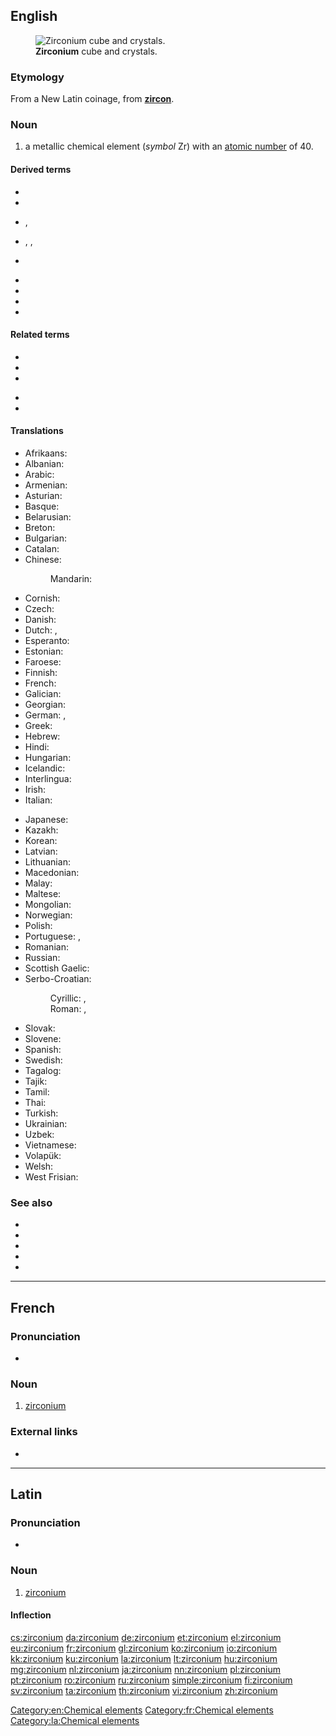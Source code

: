 {{also|Zirconium}}
==English==
{{elements|Zr|yttrium|Y|niobium|Nb}}
{{wikipedia}}
[[File:Zirconium crystal bar and 1cm3 cube.jpg|thumb|'''Zirconium''' cube and crystals.]]

===Etymology===
From a New Latin coinage, from '''[[zircon]]'''.

===Noun===
{{en-noun|~}}

# a metallic chemical element (''symbol'' Zr) with an [[atomic number]] of 40.

====Derived terms====
{{der-top|}}
* {{l|en|cubic zirconium oxide}}
* {{l|en|potassium zirconium fluoride}}
* {{l|en|zircaloy}}, {{l|en|zircalloy}}
* {{l|en|zirco-}}, {{l|en|zirconio-}}, {{l|en|zircono-}}
* {{l|en|zirconium carbide}}
{{der-mid}}
* {{l|en|zirconium dioxide}}
* {{l|en|zirconium nitride}}
* {{l|en|zirconium oxide}}
* {{l|en|zirconium tetrachloride}}
{{der-bottom}}

====Related terms====
{{rel-top|}}
* {{l|en|zircon}}
* {{l|en|zircona}}
* {{l|en|zirconia}}
{{rel-mid}}
* {{l|en|zirconic}}
* {{l|en|zirconolite}}
{{rel-bottom}}

====Translations====
{{trans-top|chemical element}}
* Afrikaans: {{t|af|sirkonium}}
* Albanian: {{t|sq|zirkonium}}
* Arabic: {{t|ar|زِيرْكُونْيُوم|m|tr=zirkunyum}}
* Armenian: {{t|hy|ցիրկոնիում}}
* Asturian: {{t|ast|circoniu|m}}
* Basque: {{t|eu|zirkonioa}}
* Belarusian: {{t|be|цырконiй|m}}
* Breton: {{t+|br|zirkoniom}}
* Bulgarian: {{t|bg|цирконий|m}}
* Catalan: {{t|ca|zirconi}}
* Chinese:
*: Mandarin: {{t+|cmn|鋯|tr=gào|sc=Hani}}
* Cornish: {{t|kw|zerconyum}}
* Czech: {{t+|cs|zirkonium}}
* Danish: {{t+|da|zirkonium}}
* Dutch: {{t+|nl|zirkonium|n}}, {{t+|nl|zirkoon|n}}
* Esperanto: {{t+|eo|zirkonio}}
* Estonian: {{t+|et|tsirkoonium}}
* Faroese: {{t|fo|zirkon}}
* Finnish: {{t+|fi|zirkonium}}
* French: {{t+|fr|zirconium|m}}
* Galician: {{t+|gl|circonio}}
* Georgian: {{t|ka|ცირკონიუმი}}
* German: {{t+|de|Zirkon|n}}, {{t+|de|Zirkonium|n}}
* Greek: {{t+|el|ζιρκόνιο|n}}
* Hebrew: {{t+|he|זירקוניום|tr=zirkónyum}}
* Hindi: {{t|hi|गोमेदातु|tr=gomedaatu}}
* Hungarian: {{t+|hu|cirkónium}}
* Icelandic: {{t+|is|sirkon}}
* Interlingua: {{t|ia|zirconium}}
* Irish: {{t+|ga|siorcóiniam}}
* Italian: {{t+|it|zirconio|m}}
{{trans-mid}}
* Japanese: {{t+|ja|ジルコニウム|tr=jirukoniumu}}
* Kazakh: {{t|kk|цирконий}}
* Korean: {{t+|ko|지르코늄|sc=Kore}}
* Latvian: {{t|lv|cirkonijs}}
* Lithuanian: {{t+|lt|cirkonis}}
* Macedonian: {{t|mk|циркониум|m}}
* Malay: {{t|ms|zirkonium}}
* Maltese: {{t|mt|żirkonju}}
* Mongolian: {{t+|mn|циркони}}
* Norwegian: {{t|no|zirkonium}}
* Polish: {{t+|pl|cyrkon|m}}
* Portuguese: {{qualifier|Portugal}} {{t+|pt|zircónio}}, {{qualifier|Brazil}} {{t+|pt|zircônio|m}}
* Romanian: {{t+|ro|zirconiu|n}}
* Russian: {{t+|ru|цирко́ний|m}}
* Scottish Gaelic: {{t|gd|siorcòiniam}}
* Serbo-Croatian:
*: Cyrillic: {{t|sh|циркониjум|m|sc=Cyrl}}, {{t|sh|циркониj|m|sc=Cyrl}}
*: Roman: {{t|sh|cirkonijum|m|sc=Latn}}, {{t+|sh|cirkonij|m|sc=Latn}}
* Slovak: {{t|sk|zirkón}}
* Slovene: {{t+|sl|cirkonij}}
* Spanish: {{t+|es|circonio|m}}
* Swedish: {{t+|sv|zirkonium|n}}
* Tagalog: {{t|tl|sirkonyo}}
* Tajik: {{t|tg|cirkoni'|sc=Latn}}
* Tamil: {{t|ta|வன்தங்கம்|tr=van-thangam}}
* Thai: {{t|th|เซอร์โคเนียม|tr=soekhōniam}}
* Turkish: {{t+|tr|zirkonyum}}
* Ukrainian: {{t|uk|цирконiй|m}}
* Uzbek: {{t+|uz|цирконий}}
* Vietnamese: {{t|vi|ziriconi}}
* Volapük: {{t+|vo|zirkonin}}
* Welsh: {{t|cy|zirconiwm}}
* West Frisian: {{t|fy|zirkonium}}
{{trans-bottom}}

===See also===
* {{l|en|baddeleyite}}
* {{l|en|hyacinth}}
* {{l|en|jacinth}}
* {{l|en|jargon}}
* {{l|en|ligure}}

[[Category:en:Chemical elements]]

----

==French==
{{wikipedia|lang=fr}}

===Pronunciation===
* {{IPA|/ziʁ.kɔ.njɔm/|lang=fr}}

===Noun===
{{fr-noun|m|-}}

# [[#English|zirconium]]

===External links===
* {{R:TLFi}}

[[Category:fr:Chemical elements]]

----

==Latin==
{{wikipedia|lang=la}}

===Pronunciation===
* {{la-pronunc|zircōnium}}

===Noun===
{{la-noun|zircōnium||zircōniī|n|second}}

# [[#English|zirconium]]

====Inflection====
{{la-decl-2nd-N|zircōni}}

[[Category:la:Chemical elements]]

[[cs:zirconium]]
[[da:zirconium]]
[[de:zirconium]]
[[et:zirconium]]
[[el:zirconium]]
[[eu:zirconium]]
[[fr:zirconium]]
[[gl:zirconium]]
[[ko:zirconium]]
[[io:zirconium]]
[[kk:zirconium]]
[[ku:zirconium]]
[[la:zirconium]]
[[lt:zirconium]]
[[hu:zirconium]]
[[mg:zirconium]]
[[nl:zirconium]]
[[ja:zirconium]]
[[nn:zirconium]]
[[pl:zirconium]]
[[pt:zirconium]]
[[ro:zirconium]]
[[ru:zirconium]]
[[simple:zirconium]]
[[fi:zirconium]]
[[sv:zirconium]]
[[ta:zirconium]]
[[th:zirconium]]
[[vi:zirconium]]
[[zh:zirconium]]